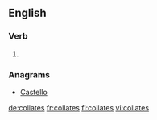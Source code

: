 ==English==

===Verb===
{{head|en|verb form}}

# {{en-third-person singular of|collate}}

===Anagrams===
* [[Castello#English|Castello]]

[[de:collates]]
[[fr:collates]]
[[fi:collates]]
[[vi:collates]]